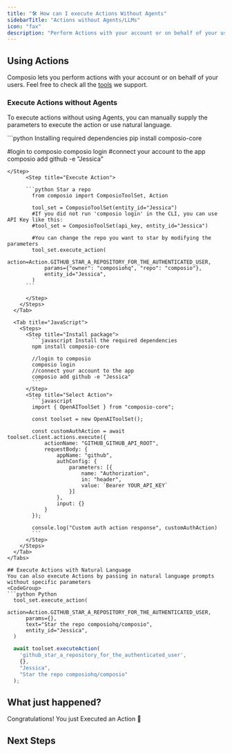 ```yaml
---
title: "🛠️ How can I execute Actions Without Agents"
sidebarTitle: "Actions without Agents/LLMs"
icon: "fax"
description: "Perform Actions with your account or on behalf of your users without Agents"
---
```


## Using Actions

Composio lets you perform actions with your account or on behalf of your users. Feel free to check all the [tools](https://app.composio.dev/apps) we support. 

### Execute Actions without Agents

To execute actions without using Agents, you can manually supply the parameters to execute the action or use natural language.


<Tabs>
  <Tab title="Python">
    <Steps>
<Step title="Install package">
```python Installing required dependencies 
pip install composio-core

#login to composio
composio login
#connect your account to the app 
composio add github -e "Jessica"
```
</Step>
      <Step title="Execute Action">
        
      ```python Star a repo
        from composio import ComposioToolSet, Action

        tool_set = ComposioToolSet(entity_id="Jessica")
        #If you did not run 'composio login' in the CLI, you can use API Key like this:
        #tool_set = ComposioToolSet(api_key, entity_id="Jessica")

        #You can change the repo you want to star by modifying the parameters
        tool_set.execute_action(
            action=Action.GITHUB_STAR_A_REPOSITORY_FOR_THE_AUTHENTICATED_USER,
            params={"owner": "composiohq", "repo": "composio"},
            entity_id="Jessica",
        )
      ```

      </Step>
    </Steps>
  </Tab>

  <Tab title="JavaScript">
    <Steps>
      <Step title="Install package">
        ```javascript Install the required dependencies
        npm install composio-core

        //login to composio
        composio login
        //connect your account to the app 
        composio add github -e "Jessica"
        ```
      </Step>
      <Step title="Select Action">
        ```javascript
        import { OpenAIToolSet } from "composio-core";

        const toolset = new OpenAIToolSet();

        const customAuthAction = await toolset.client.actions.execute({
            actionName: "GITHUB_GITHUB_API_ROOT",
            requestBody: {
                appName: "github",
                authConfig: {
                    parameters: [{
                        name: "Authorization",
                        in: "header",
                        value: `Bearer YOUR_API_KEY`
                    }]
                },
                input: {}
            }
        });

        console.log("Custom auth action response", customAuthAction)
        ```
      </Step>
    </Steps>
  </Tab>
</Tabs>

## Execute Actions with Natural Language
You can also execute Actions by passing in natural language prompts without specific parameters
<CodeGroup>
```python Python
  tool_set.execute_action(
      action=Action.GITHUB_STAR_A_REPOSITORY_FOR_THE_AUTHENTICATED_USER,
      params={},
      text="Star the repo composiohq/composio",
      entity_id="Jessica",
  )
```

```javascript JavaScript
  await toolset.executeAction(
    'github_star_a_repository_for_the_authenticated_user',
    {},
    "Jessica",
    "Star the repo composiohq/composio"
  );
```
</CodeGroup>

## What just happened?

Congratulations! You just Executed an Action 🎉

## Next Steps
<CardGroup cols={1}>
<Card title="What else can you do with Actions?" icon="wand-magic-sparkles" href="/introduction/foundations/components/actions/action-guide-3">
</Card>
</CardGroup>
<br/>